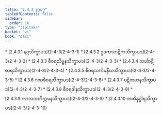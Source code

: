 ```yaml
---
title: "2.4.3 နဂ္ဂဝဂ္ဂ"
tableOfContents: false
sidebar:
  order: 10
type: "tipitaka"
basket: "vi"
book: "paci"
---
```



<DynamicBreadcrumb />



<TableOfContents book="paci" section="2.4.3">
* [2.4.3.1 နဂ္ဂသိက္ခာပဒ](2-4-3/2-4-3-1)
* [2.4.3.2 ဥဒကသာဋိကသိက္ခာပဒ](2-4-3/2-4-3-2)
* [2.4.3.3 စီဝရသိဗ္ဗနသိက္ခာပဒ](2-4-3/2-4-3-3)
* [2.4.3.4 သင်္ဃာဋိစာရသိက္ခာပဒ](2-4-3/2-4-3-4)
* [2.4.3.5 စီဝရသင်္ကမနီယသိက္ခာပဒ](2-4-3/2-4-3-5)
* [2.4.3.6 ဂဏစီဝရသိက္ခာပဒ](2-4-3/2-4-3-6)
* [2.4.3.7 ပဋိဗာဟနသိက္ခာပဒ](2-4-3/2-4-3-7)
* [2.4.3.8 စီဝရဒါနသိက္ခာပဒ](2-4-3/2-4-3-8)
* [2.4.3.9 ကာလအတိက္ကမနသိက္ခာပဒ](2-4-3/2-4-3-9)
* [2.4.3.10 ကထိနုဒ္ဓါရသိက္ခာပဒ](2-4-3/2-4-3-10)
</TableOfContents>